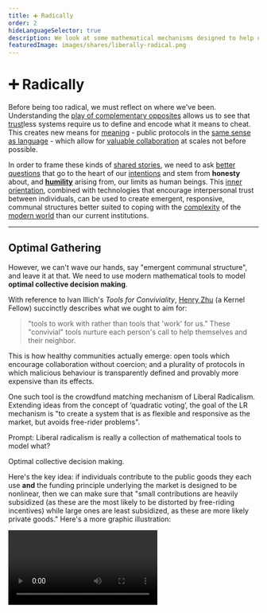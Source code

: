```yaml
---
title: ➕ Radically
order: 2
hideLanguageSelector: true
description: We look at some mathematical mechanisms designed to help us collective decide what to fund in the most optimal way so that we may more sustainably govern ourselves.
featuredImage: images/shares/liberally-radical.png
---
```


# ➕ Radically

<AudioPlayer src="https://kernel-audio.s3.amazonaws.com/M4E2+-+Radically.mp3"/>

Before being too radical, we must reflect on where we've been. Understanding 
the [play of complementary opposites](/learn/module-0/play-of-pattern/) allows us to see 
that [trust](/learn/module-0/trust/)less systems require us to define and encode what it means 
to cheat. This creates new means for [meaning](/learn/module-1/meaning/) - public protocols in 
the [same sense as language](/learn/module-2/money-speech/) - which allow 
for [valuable collaboration](/learn/module-1/value/) at scales not before possible.

In order to frame these kinds of [shared stories](/learn/module-0/conversation/), we need to 
ask [better questions](/learn/module-2/better-questions/) that go to the heart of 
our [intentions](/learn/module-3/intention/) and stem from **honesty** about,
and [**humility**](/learn/module-3/humility/) arising from, our limits as human beings. 
This [inner orientation](/learn/module-0/purpose/), combined with technologies that encourage 
interpersonal trust between individuals, can be used to create emergent, responsive, 
communal structures better suited to coping with the [complexity](/learn/module-2/engineering/) 
of the [modern world](/learn/module-3/time/) than our current institutions.

---

## Optimal Gathering

However, we can't wave our hands, say "emergent communal structure", and leave it at that. We 
need to use modern mathematical tools to model **optimal collective decision making**. 

With reference to Ivan Illich's _Tools for Conviviality_, [Henry Zhu](https://www.henryzoo.com/limits) (a Kernel Fellow) succinctly describes what we ought to aim for:

> "tools to work with rather than tools that 'work' for us." These "convivial" tools nurture each person's call to help themselves and their neighbor.

This is how healthy communities actually emerge: open tools which encourage collaboration without coercion; and a plurality of protocols in which malicious behaviour is transparently defined and provably more expensive than its effects.

One such tool is the crowdfund matching mechanism of <Link to="https://papers.ssrn.com/sol3/papers.cfm?abstract_id=3243656" >Liberal Radicalism</Link>. Extending ideas from the concept of ‘quadratic voting’, the goal of the LR mechanism is "to create a system that is as flexible and responsive as the market, but avoids free-rider problems".

<Flash>

<Card>

Prompt: Liberal radicalism is really a collection of mathematical tools to model what?

Optimal collective decision making.

</Card>

</Flash>

Here's the key idea: if individuals contribute to the public goods they each use **and** the funding principle underlying the market is designed to be nonlinear, then we can make sure that "small contributions are heavily subsidized (as these are the most likely to be distorted by free-riding incentives) while large ones are least subsidized, as these are more likely private goods." Here's a more graphic illustration:

<Video src="https://www.youtube-nocookie.com/embed/hEHv-dE4xl8?start=274" />

## Capitalizing

Classical capitalism deals poorly with public goods problems because each individual, if she 
acts selfishly, only accounts for her own benefits and not the benefits to all others. We can do 
better now that we have a world computer which allows us to agree always on the history and 
validity of our transactions, and which is open to anyone anywhere the internet is.

Making optimal decisions about public goods and how to fund them is hard, 
though: <Link to="https://papers.ssrn.com/sol3/papers.cfm?abstract_id=3243656">the math</Link> 
is as complicated as elliptic curve cryptography. Happily, all you need to know here is that we 
want to model citizens' different preferences as well as their ability to make negative contributions, and 
we don't want to assume prior centralized knowledge about what good to fund.

The maths behind LR proves that ensuring "**the amount received by [any] project is (proportional to) 
the square of the sum of the square roots of contributions**" is the most optimal means of 
making large-scale economic decisions about public goods. Such a design also means that "holding 
fixed the amount of the contribution, the funding received grows as the square of the community 
size" which kicks capitalism's ass, especially when it comes to funding goods on the margin.

<Flash>

<Card>

Prompt: To make optimal collective decisions, the funding principle underlying the market must be nonlinear. This means that it subsidizes small or large contributions?

Small 

Which incentivises many such contributions from "the edge" of a network, so the funding received grows as the square of the community size.

</Card>

</Flash>

## Free Radicals

LR does not prejudge the optimal size of communities, but instead "offers a mechanism that creates 
truly neutral incentives among social organization of different sizes". It also has the property 
that it "reverts to a standard private good in the case that a single citizen attempts to use the 
mechanism for her own enrichment."

> "To summarize, the mechanism provides much greater funding to many small contributions than to 
a few large ones. This is not for any reason of equity or distributive justice, though there may 
be good reasons from those perspectives to admire the outcome it delivers."

This is a critical point: egalitarianism, or equitable outcome, is a great success metric: it is 
not a good design goal (precisely because there are so many ways to measure outcomes). Bitcoin 
makes no assumptions about equality: it just implements a system for "peer-to-peer electronic 
payments" in a [credibly neutral](https://nakamoto.com/credible-neutrality/) fashion. The rest is on us, and how we model the most efficient means of using technology.

To sum up, Liberal Radicalism:

> "seeks to achieve liberal ends in a fundamentally social world. In this sense it is also 
'radical' in the original meaning: it gets to the roots of what liberalism is about, namely an 
anti-authoritarian commitment to neutrality across ways of living and valuing."

<Flash>

<Card>

Prompt: Is equitable outcome a good design goal or a more effective success metric? 

Success metric. 

</Card>

<Card>

Prompt: What is a better design goal?

[Credible neutrality](https://nakamoto.com/credible-neutrality/)

</Card>

</Flash>

## Practice Makes Perfect

<List>

<Link to="https://gitcoin.co/blog/how-to-attack-and-defend-quadratic-funding/">

Defender's Advantage

</Link>

<Link to="https://gitcoin.co/blog/token-engineering-open-science-program-a-multidisciplinary-study-of-gitcoin-grants/">

Multidisciplinary Approaches

</Link>

<Link to="https://vitalik.ca/general/2021/04/02/round9.html">

Grants Round 9: The Next Phase

</Link>

<Link to="https://vitalik.ca/general/2020/10/18/round7.html">

Grants Round 7 Retrospective

</Link>

<Link to="https://vitalik.ca/general/2020/07/22/round6.html">

Grants Round 6 Analysis

</Link>

<Link to="https://vitalik.ca/general/2020/04/30/round5.html">

Grants Round 5 Analysis

</Link>

</List>

